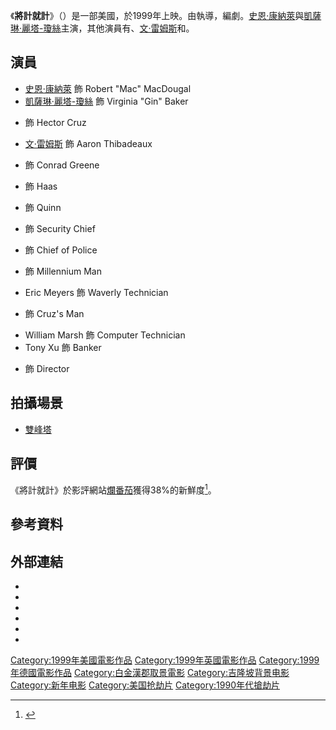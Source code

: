 {{for|英文同名的法律術語|釣魚執法}}
{{noteTA

|G1=Show|G2=Movie

|T=zh-cn:偷天陷阱; zh-tw:將計就計; zh-hk:偷天陷阱;
}}
{{Infobox film
| name           = 將計就計
| original_name  = ''Entrapment''
| image          = Entrapment film.jpg
| image_size     =
| alt            = 
| caption        =
| director       = {{link-en|喬·艾米|Jon Amiel}}
| producer       = [[史恩·康納萊|史恩·康納萊]]<br />{{link-en|Michael Hertzberg|Michael Hertzberg}}<br />Rhonda Tollefson
| screenplay     = {{link-en|羅那·貝斯|Ronald Bass}}<br />{{link-en|威廉·保爾斯·傑寧|William Broyles Jr.}}
| story          = 羅那·貝斯<br />Michael Hertzberg
| starring       = [[史恩·康納萊|史恩·康納萊]]<br />[[凱薩琳·麗塔-瓊絲|凱薩琳·麗塔-瓊絲]]<br />{{link-en|威爾·派頓|Will Patton}}<br />[[文·雷姆斯|文·雷姆斯]]
| music          = {{link-en|Christopher Young|Christopher Young}}
| cinematography = {{link-en|費爾·米希|Phil Méheux}}
| editing        = {{link-en|Terry Rawlings|Terry Rawlings}}
| studio         = {{link-en|Regency Enterprises|Regency Enterprises}}
| distributor    = [[二十世紀福斯|二十世紀福斯]]
| released       = {{film date|1999|4|30|美國|1999|5|27|德國|1999|7|2|英國}}
| runtime        = 113分鐘
| country        = {{USA}}<br />{{UK}}<br />{{GER}}
| language       = [[英語|英語]]
| budget         = $66,000,000
| gross          = $212,404,396<ref>{{Cite web |url=http://www.boxofficemojo.com/movies/?id=entrapment.htm |title=存档副本 |access-date=2014-11-14 |archive-date=2015-08-22 |archive-url=https://web.archive.org/web/20150822073916/http://www.boxofficemojo.com/movies/?id=entrapment.htm |dead-url=no }}</ref>
| cn_name        = 偷天陷阱
| tw_name        = 將計就計
| hk_name        = 偷天陷阱
}}
《'''將計就計'''》（{{lang-en|'''''Entrapment'''''}}）是一部美國{{link-en|搶劫電影|Heist film}}，於1999年上映。由{{link-en|喬·艾米|Jon Amiel}}執導，{{link-en|羅那·貝斯|Ronald Bass}}編劇。[[史恩·康納萊|史恩·康納萊]]與[[凱薩琳·麗塔-瓊絲|凱薩琳·麗塔-瓊絲]]主演，其他演員有{{link-en|威爾·派頓|Will Patton}}、[[文·雷姆斯|文·雷姆斯]]和{{link-en|Maury Chaykin|Maury Chaykin}}。

== 演員 ==
* [[史恩·康納萊|史恩·康納萊]] 飾 Robert "Mac" MacDougal
* [[凱薩琳·麗塔-瓊絲|凱薩琳·麗塔-瓊絲]] 飾 Virginia "Gin" Baker
* {{link-en|威爾·派頓|Will Patton}} 飾 Hector Cruz
* [[文·雷姆斯|文·雷姆斯]] 飾 Aaron Thibadeaux
* {{link-en|Maury Chaykin|Maury Chaykin}} 飾 Conrad Greene
* {{link-en|凱文·麥納利|Kevin McNally}} 飾 Haas
* {{link-en|泰瑞·歐尼爾|Terry O'Neill (martial artist)}} 飾 Quinn
* {{link-en|Madhav Sharma|Madhav Sharma}} 飾 Security Chief
* {{link-en|葉西園|David Yip}} 飾 Chief of Police
* {{link-en|蒂姆·波特|Tim Potter}} 飾 Millennium Man
* Eric Meyers 飾 Waverly Technician
* {{link-en|Aaron Swartz (actor)|Aaron Swartz (actor)|Aaron Swartz}} 飾 Cruz's Man
* William Marsh 飾 Computer Technician
* Tony Xu 飾 Banker
* {{link-en|羅夫·薩克森|Rolf Saxon}} 飾 Director

==拍攝場景==
*[[雙峰塔|雙峰塔]]

==評價==
《將計就計》於影評網站[[爛番茄|爛番茄]]獲得38%的新鮮度<ref>{{Cite web |url=http://www.rottentomatoes.com/m/entrapment/ |title=Entrapment Movie Reviews, Pictures - Rotten Tomatoes<!-- Bot generated title --> |access-date=2014-11-14 |archive-date=2015-08-22 |archive-url=https://web.archive.org/web/20150822054913/http://www.rottentomatoes.com/m/entrapment/ |dead-url=no }}</ref>。

==參考資料==
{{reflist}}

==外部連結==
{{wikiquote}}
* {{IMDb title|0137494|Entrapment}}
* {{Amg movie|177521|Entrapment}}
* {{tcmdb title|id=328962|title=Entrapment}}
* {{mojo title|entrapment|Entrapment}}
* {{rotten-tomatoes|entrapment|Entrapment}}
* {{metacritic film|entrapment|Entrapment}}

{{DEFAULTSORT:Entrapment}}
[[Category:1999年美國電影作品|Category:1999年美國電影作品]]
[[Category:1999年英國電影作品|Category:1999年英國電影作品]]
[[Category:1999年德國電影作品|Category:1999年德國電影作品]]
[[Category:白金漢郡取景電影|Category:白金漢郡取景電影]]
[[Category:吉隆坡背景电影|Category:吉隆坡背景电影]]
[[Category:新年电影|Category:新年电影]]
[[Category:美国抢劫片|Category:美国抢劫片]]
[[Category:1990年代搶劫片|Category:1990年代搶劫片]]